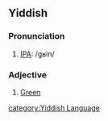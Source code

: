 ==Yiddish==
===Pronunciation===
#[[w:IPA|IPA]]: /ɡʁin/
===Adjective===
# [[Green]]

[[category:Yiddish Language]]